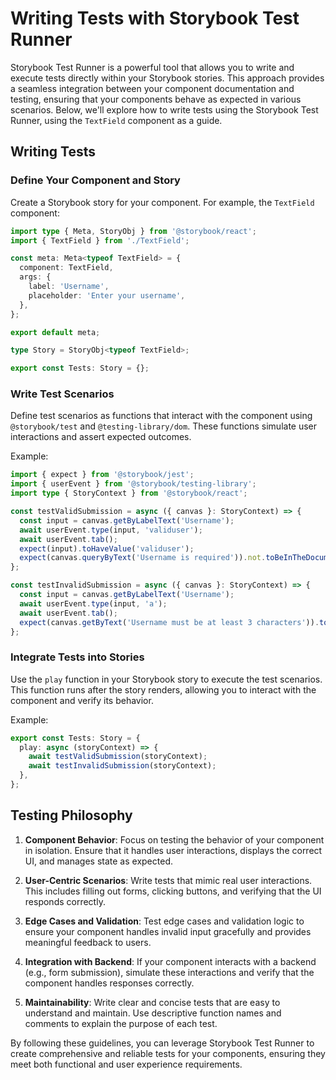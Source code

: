 # Writing Tests with Storybook Test Runner

Storybook Test Runner is a powerful tool that allows you to write and execute tests directly within your Storybook stories. This approach provides a seamless integration between your component documentation and testing, ensuring that your components behave as expected in various scenarios. Below, we'll explore how to write tests using the Storybook Test Runner, using the `TextField` component as a guide.

## Writing Tests

### Define Your Component and Story

Create a Storybook story for your component. For example, the `TextField` component:

```typescript
import type { Meta, StoryObj } from '@storybook/react';
import { TextField } from './TextField';

const meta: Meta<typeof TextField> = {
  component: TextField,
  args: {
    label: 'Username',
    placeholder: 'Enter your username',
  },
};

export default meta;

type Story = StoryObj<typeof TextField>;

export const Tests: Story = {};
```

### Write Test Scenarios

Define test scenarios as functions that interact with the component using `@storybook/test` and `@testing-library/dom`. These functions simulate user interactions and assert expected outcomes.

Example:

```typescript
import { expect } from '@storybook/jest';
import { userEvent } from '@storybook/testing-library';
import type { StoryContext } from '@storybook/react';

const testValidSubmission = async ({ canvas }: StoryContext) => {
  const input = canvas.getByLabelText('Username');
  await userEvent.type(input, 'validuser');
  await userEvent.tab();
  expect(input).toHaveValue('validuser');
  expect(canvas.queryByText('Username is required')).not.toBeInTheDocument();
};

const testInvalidSubmission = async ({ canvas }: StoryContext) => {
  const input = canvas.getByLabelText('Username');
  await userEvent.type(input, 'a');
  await userEvent.tab();
  expect(canvas.getByText('Username must be at least 3 characters')).toBeInTheDocument();
};
```

### Integrate Tests into Stories

Use the `play` function in your Storybook story to execute the test scenarios. This function runs after the story renders, allowing you to interact with the component and verify its behavior.

Example:

```typescript
export const Tests: Story = {
  play: async (storyContext) => {
    await testValidSubmission(storyContext);
    await testInvalidSubmission(storyContext);
  },
};
```

## Testing Philosophy

1. **Component Behavior**: Focus on testing the behavior of your component in isolation. Ensure that it handles user interactions, displays the correct UI, and manages state as expected.

2. **User-Centric Scenarios**: Write tests that mimic real user interactions. This includes filling out forms, clicking buttons, and verifying that the UI responds correctly.

3. **Edge Cases and Validation**: Test edge cases and validation logic to ensure your component handles invalid input gracefully and provides meaningful feedback to users.

4. **Integration with Backend**: If your component interacts with a backend (e.g., form submission), simulate these interactions and verify that the component handles responses correctly.

5. **Maintainability**: Write clear and concise tests that are easy to understand and maintain. Use descriptive function names and comments to explain the purpose of each test.

By following these guidelines, you can leverage Storybook Test Runner to create comprehensive and reliable tests for your components, ensuring they meet both functional and user experience requirements.

